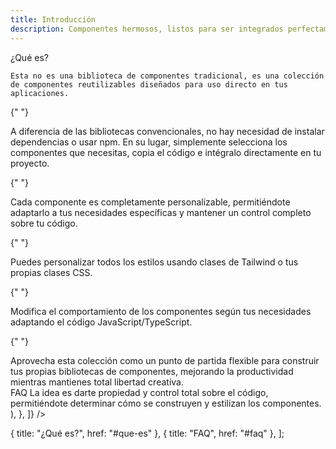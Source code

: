 ```yaml
---
title: Introducción
description: Componentes hermosos, listos para ser integrados perfectamente en tus proyectos. Totalmente accesibles, fácilmente personalizables y de código abierto.
---
```


<div className="mt-10 space-y-6">
  <div>
    <HeadingAnchor id="que-es">¿Qué es?</HeadingAnchor>
    
    Esta no es una biblioteca de componentes tradicional, es una colección de componentes reutilizables diseñados para uso directo en tus aplicaciones.
  </div>

{" "}

<div className="mt-4">
  A diferencia de las bibliotecas convencionales, no hay necesidad de instalar
  dependencias o usar npm. En su lugar, simplemente selecciona los componentes
  que necesitas, copia el código e intégralo directamente en tu proyecto.
</div>

{" "}

<div className="mt-4">
  Cada componente es completamente personalizable, permitiéndote adaptarlo a tus
  necesidades específicas y mantener un control completo sobre tu código.
</div>

{" "}

<div className="mt-2">
  Puedes personalizar todos los estilos usando clases de Tailwind o tus propias
  clases CSS.
</div>

{" "}

<div className="mt-2">
  Modifica el comportamiento de los componentes según tus necesidades adaptando
  el código JavaScript/TypeScript.
</div>

{" "}

<div className="mt-2">
  Aprovecha esta colección como un punto de partida flexible para construir tus
  propias bibliotecas de componentes, mejorando la productividad mientras
  mantienes total libertad creativa.
</div>

  <div className="space-y-6 mt-8">
    <HeadingAnchor id="faq">FAQ</HeadingAnchor>
    <Accordion
      items={[
        {
          title: "¿Por qué copiar/pegar y no empaquetado como una dependencia?",
          content: (
            <div>
              La idea es darte propiedad y control total sobre el código, permitiéndote determinar cómo se construyen y estilizan los componentes.
            </div>
          ),
        },
      ]}
    />
  </div>
</div>

  { title: "¿Qué es?", href: "#que-es" },
  { title: "FAQ", href: "#faq" },
];
